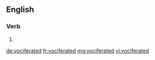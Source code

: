 ==English==

===Verb===
{{head|en}}

# {{en-past of|vociferate}}

[[de:vociferated]]
[[fr:vociferated]]
[[mg:vociferated]]
[[vi:vociferated]]